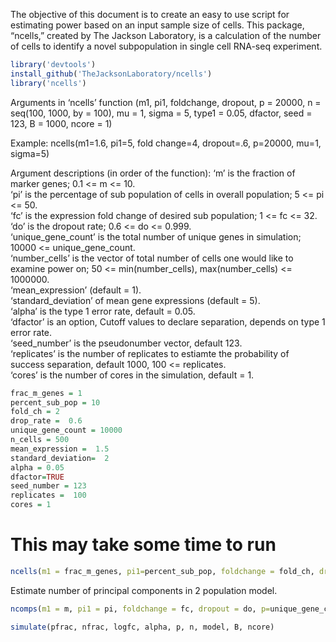 The objective of this document is to create an easy to use script for estimating power based on an input sample size of cells. This package, "ncells," created by The Jackson Laboratory, is a calculation of the number of cells to identify a novel subpopulation in single cell RNA-seq experiment.


```r
library('devtools')
install_github('TheJacksonLaboratory/ncells')
library('ncells')
```


Arguments in 'ncells'
function (m1, pi1, foldchange, dropout, p = 20000, n = seq(100, 
                                                           1000, by = 100), mu = 1, sigma = 5, type1 = 0.05, dfactor, 
          seed = 123, B = 1000, ncore = 1) 
  
  Example:
  ncells(m1=1.6, pi1=5, fold change=4, dropout=.6, p=20000, mu=1, sigma=5)

Argument descriptions (in order of the function):
  'm' is the fraction of marker genes;  0.1 <= m <= 10.  
'pi' is the percentage of sub population of cells in overall population; 5 <= pi <= 50.  
'fc' is the expression fold change of desired sub population; 1 <= fc <= 32.  
'do' is the dropout rate; 0.6 <= do <= 0.999.  
'unique_gene_count' is the total number of unique genes in simulation; 10000 <= unique_gene_count.  
'number_cells' is the vector of total number of cells one would like to examine power on; 50 <= min(number_cells), max(number_cells) <= 1000000.  
'mean_expression' (default = 1).  
'standard_deviation' of mean gene expressions (default = 5).  
'alpha' is the type 1 error rate, default = 0.05.  
'dfactor' is an option, Cutoff values to declare separation, depends on type 1 error rate.  
'seed_number' is the pseudonumber vector, default 123.  
'replicates' is the number of replicates to estiamte the probability of success separation, default 1000, 100 <= replicates.  
'cores' is the number of cores in the simulation, default = 1.  

```r
frac_m_genes = 1
percent_sub_pop = 10                   
fold_ch = 2                  
drop_rate =  0.6                  
unique_gene_count = 10000 
n_cells = 500
mean_expression =  1.5       
standard_deviation=  2    
alpha = 0.05               
dfactor=TRUE              
seed_number = 123          
replicates =  100         
cores = 1                  
```


# This may take some time to run
```r

ncells(m1 = frac_m_genes, pi1=percent_sub_pop, foldchange = fold_ch, dropout = drop_rate, p = unique_gene_count, n = n_cells, mu = mean_expression, sigma = standard_deviation, type1 = alpha, dfactor= TRUE, seed = seed_number, B = replicates, ncore = cores)

```


Estimate number of principal components in 2 population model.
```r
ncomps(m1 = m, pi1 = pi, foldchange = fc, dropout = do, p=unique_gene_count, mu=mean_expression, sigma=standard_deviation, seed=seed_number)
```

```r
simulate(pfrac, nfrac, logfc, alpha, p, n, model, B, ncore)
```
















